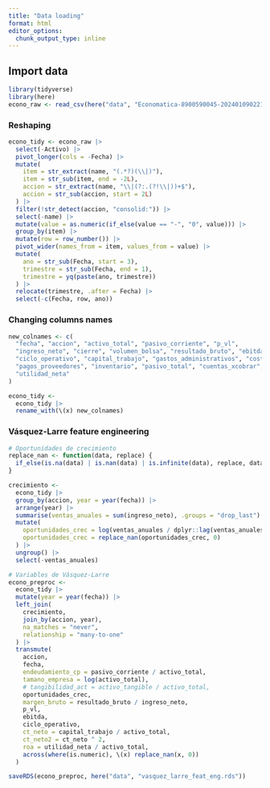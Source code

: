 ```yaml
---
title: "Data loading"
format: html
editor_options: 
  chunk_output_type: inline
---
```


## Import data

```r
library(tidyverse)
library(here)
econo_raw <- read_csv(here("data", "Economatica-8900590045-20240109022152.csv"))
```


### Reshaping

```r
econo_tidy <- econo_raw |> 
  select(-Activo) |> 
  pivot_longer(cols = -Fecha) |> 
  mutate(
    item = str_extract(name, "(.*?)(\\|)"),
    item = str_sub(item, end = -2L),
    accion = str_extract(name, "\\|(?:.(?!\\|))+$"),
    accion = str_sub(accion, start = 2L)
  ) |> 
  filter(!str_detect(accion, "consolid:")) |> 
  select(-name) |> 
  mutate(value = as.numeric(if_else(value == "-", "0", value))) |> 
  group_by(item) |> 
  mutate(row = row_number()) |> 
  pivot_wider(names_from = item, values_from = value) |> 
  mutate(
    ano = str_sub(Fecha, start = 3),
    trimestre = str_sub(Fecha, end = 1),
    trimestre = yq(paste(ano, trimestre))
  ) |> 
  relocate(trimestre, .after = Fecha) |> 
  select(-c(Fecha, row, ano))
```

### Changing columns names

```r
new_colnames <- c(
  "fecha", "accion", "activo_total", "pasivo_corriente", "p_vl",
  "ingreso_neto", "cierre", "volumen_bolsa", "resultado_bruto", "ebitda",
  "ciclo_operativo", "capital_trabajo", "gastos_administrativos", "costo_ventas", 
  "pagos_proveedores", "inventario", "pasivo_total", "cuentas_xcobrar", "cuentas_xpagar",
  "utilidad_neta"
)
```

```r
econo_tidy <- 
  econo_tidy |> 
  rename_with(\(x) new_colnames)
```


### Vásquez-Larre feature engineering

```r
# Oportunidades de crecimiento
replace_nan <- function(data, replace) {
  if_else(is.na(data) | is.nan(data) | is.infinite(data), replace, data)
}

crecimiento <- 
  econo_tidy |> 
  group_by(accion, year = year(fecha)) |> 
  arrange(year) |> 
  summarise(ventas_anuales = sum(ingreso_neto), .groups = "drop_last") |> 
  mutate(
    oportunidades_crec = log(ventas_anuales / dplyr::lag(ventas_anuales)),
    oportunidades_crec = replace_nan(oportunidades_crec, 0)
  ) |> 
  ungroup() |> 
  select(-ventas_anuales)
```


```r
# Variables de Vásquez-Larre
econo_preproc <- 
  econo_tidy |> 
  mutate(year = year(fecha)) |> 
  left_join(
    crecimiento,
    join_by(accion, year),
    na_matches = "never",
    relationship = "many-to-one"
  ) |> 
  transmute(
    accion,
    fecha,
    endeudamiento_cp = pasivo_corriente / activo_total,
    tamano_empresa = log(activo_total),
    # tangibilidad_act = activo_tangible / activo_total,
    oportunidades_crec,
    margen_bruto = resultado_bruto / ingreso_neto,
    p_vl,
    ebitda,
    ciclo_operativo,
    ct_neto = capital_trabajo / activo_total,
    ct_neto2 = ct_neto ^ 2,
    roa = utilidad_neta / activo_total,
    across(where(is.numeric), \(x) replace_nan(x, 0))
  )
```

```r
saveRDS(econo_preproc, here("data", "vasquez_larre_feat_eng.rds"))
```

